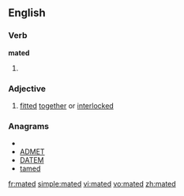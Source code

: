 ==English==

===Verb===
'''mated'''

# {{past of|[[mate]]}}

===Adjective===
{{en-adj|-}}

# [[fitted]] [[together]] or [[interlocked]]

===Anagrams===
* {{alphagram|ademt}}
* [[ADMET#English|ADMET]]
* [[DATEM#English|DATEM]]
* [[tamed#English|tamed]]

[[fr:mated]]
[[simple:mated]]
[[vi:mated]]
[[vo:mated]]
[[zh:mated]]